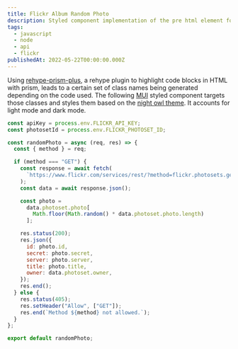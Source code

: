 ```yaml
---
title: Flickr Album Random Photo
description: Styled component implementation of the pre html element for MDX using the night owl theme
tags:
  - javascript
  - node
  - api
  - flickr
publishedAt: 2022-05-22T00:00:00.000Z
---
```


Using [rehype-prism-plus](https://github.com/timlrx/rehype-prism-plus), a rehype plugin to highlight code blocks in HTML with prism, leads to a certain set of class names being generated depending on the code used. The following [MUI](https://mui.com/) styled component targets those classes and styles them based on the [night owl theme](https://marketplace.visualstudio.com/items?itemName=sdras.night-owl&WT.mc_id=twitter-social-sdras). It accounts for light mode and dark mode.

```js
const apiKey = process.env.FLICKR_API_KEY;
const photosetId = process.env.FLICKR_PHOTOSET_ID;

const randomPhoto = async (req, res) => {
  const { method } = req;

  if (method === "GET") {
    const response = await fetch(
      `https://www.flickr.com/services/rest/?method=flickr.photosets.getPhotos&api_key=${apiKey}&photoset_id=${photosetId}&format=json&nojsoncallback=1`
    );
    const data = await response.json();

    const photo =
      data.photoset.photo[
        Math.floor(Math.random() * data.photoset.photo.length)
      ];

    res.status(200);
    res.json({
      id: photo.id,
      secret: photo.secret,
      server: photo.server,
      title: photo.title,
      owner: data.photoset.owner,
    });
    res.end();
  } else {
    res.status(405);
    res.setHeader("Allow", ["GET"]);
    res.end(`Method ${method} not allowed.`);
  }
};

export default randomPhoto;
```
